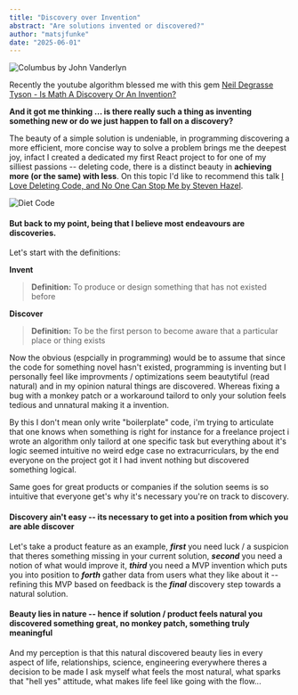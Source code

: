 ```yaml
---
title: "Discovery over Invention"
abstract: "Are solutions invented or discovered?"
author: "matsjfunke"
date: "2025-06-01"
---
```


![Columbus by John Vanderlyn](/thoughts/john_vanderlyn_landing_of_columbus.jpg)

Recently the youtube algorithm blessed me with this gem [Neil Degrasse Tyson - Is Math A Discovery Or An Invention?](https://youtu.be/ukHV8M4oQbs?si=5h3kAXNdE3IJPYjB)

**And it got me thinking ... is there really such a thing as inventing something new or do we just happen to fall
on a discovery?**

The beauty of a simple solution is undeniable, in programming discovering a more efficient, more concise
way to solve a problem brings me the deepest joy, infact I created a dedicated my first React project to
for one of my silliest passions -- deleting code, there is a distinct beauty in **achieving more (or the same) with
less**. On this topic I'd like to recommend this talk [I Love Deleting Code, and No One Can Stop Me by Steven Hazel](https://www.youtube.com/watch?v=y376JcBl1t8&t=9s).

![Diet Code](/thoughts/diet_code.gif)

#### But back to my point, being that I believe most endeavours are discoveries.

Let's start with the definitions:

**Invent**

> **Definition:** To produce or design something that has not existed before

**Discover**

> **Definition:** To be the first person to become aware that a particular place or thing exists

Now the obvious (espcially in programming) would be to assume that since the code for something novel
hasn't existed, programming is inventing but I personally feel like improvments / optimizations seem
beautytiful (read natural) and in my opinion natural things are discovered. Whereas fixing a bug with a
monkey patch or a workaround tailord to only your solution feels tedious and unnatural making it a invention.

By this I don't mean only write "boilerplate" code, i'm trying to articulate that one knows when something
is right for instance for a freelance project i wrote an algorithm only tailord at one specific task but everything
about it's logic seemed intuitive no weird edge case no extracurriculars, by the end everyone on the project
got it I had invent nothing but discovered something logical.

Same goes for great products or companies if the solution seems is so intuitive that everyone get's why it's
necessary you're on track to discovery.

#### Discovery ain't easy -- its necessary to get into a position from which you are able discover

Let's take a product feature as an example, **_first_** you need luck / a suspicion that theres something missing
in your current solution, **_second_** you need a notion of what would improve it, **_third_** you need a MVP invention
which puts you into position to **_forth_** gather data from users what they like about it -- refining this MVP based
on feedback is the **_final_** discovery step towards a natural solution.

#### Beauty lies in nature -- hence if solution / product feels natural you discovered something great, no monkey patch, something truly meaningful

And my perception is that this natural discovered beauty lies in every aspect of life, relationships, science,
engineering everywhere theres a decision to be made I ask myself what feels the most natural, what sparks
that "hell yes" attitude, what makes life feel like going with the flow...
